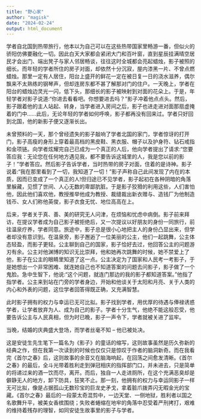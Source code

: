 ```yaml
---
title: "野心家"
author: "magisk"
date: "2024-02-24"
output: html_document
---
```


<!--more-->

学者自北国到热带旅行，他本以为自己可以在这些热带国家里畅游一番，但似火的骄阳仿佛要融化一切。因此白天大家都会紧闭大门和百叶窗，直到星辰挂满晴空居民才会出门、端出凳子与家人邻居畅谈，往往这时全城都会亮起蜡烛，影子被照的细长。而年轻的学者所住的房子对面，却依然十分沉寂，屋内漆黑一片、不曾点燃蜡烛。那里一定有人居住，阳台上盛开的鲜花一定在被日复一日的浇水滋养，偶尔飘来不太熟练的钢琴声，但却连房东都不甚了解那对门的住户。一天晚上，学者在阳台的蜡烛边灵光一闪，低下头，那细长的影子被映射到对面的花朵上。于是，年轻学者对影子说道:"你进去看看吧。你想要进去吗？"影子冲着他点点头。然后，影子跟着他的主人站起、转身，当学者进入房间之后，影子也进走进对面那扇虚掩着的门中......此后，无论年轻的学者如何呼唤，影子都再没有回来过。学者只好回到北国，他的新影子便又逐渐长出。

未曾预料的一天，那个曾经遗失的影子敲响了学者北国的家门，学者惊讶的打开门，影子高瘦的身形上穿着最高档的黑皮鞋、黑衣服、帽子以及护身符、钻石戒指和金项链。向学者炫耀完自己已成为一个真正的人后，他向学者提出了请求:"您要答应我：无论您在任何地方遇见我，都不要告诉这城里的人，我是您以前的影子！"学者答应。然后影子告诉学者，当时热带的房子对面，住着的是诗神。影子说着:"我在那里看到了一切，我知道了一切！"影子声称自己此间发现了内在的本质，因而已变成了一个真正的人!但归途已不见学者，影子起初在各种阴暗的角落里躲藏，见惯了世间、人心无数的卑鄙肮脏。于是影子狡猾的利用这些，人们害怕他，因此他们喜欢他，教授推举他成为教授、裁缝裁出新衣赠与、造钱厂为他制造钱币、女人们称他英俊，影子衣食无忧、地位高高在上。

后来，学者关于真、善、美的研究无人问津，在烦恼和忧虑中病倒。影子前来拜访，在提议学者成为自己影子被拒绝后，又一次提议以好朋友的身份一同旅行，前往温泉疗养，学者同意。旅途中，影子总是很小心地把主人的身份凸显出来，但学者却没有意识到。在温泉旁，影子邂逅了一位美丽的公主，他们一起跳舞，公主体态轻盈，而影子更轻。公主聊到自己的国家，影子恰好去过，他回答公主的问题游刃有余。公主对他渊博的知识无比崇拜，他和她再次跳舞的时候，她不禁爱上了他，影子在公主的眼睛里知道了这一点。公主决定为了国家和人民考一考影子，于是她想出一个非常困难、就连她自己也不知道答案的问题去问影子，影子做了一个鬼脸。急中生智下，他说:"这个问题，就连门那边的我的影子都知道答案。"他指了指学者。公主来到站在门旁的学者身边，开始和他谈关于太阳和月亮、关于人类的内心和外表的问题，这位学者回答得既正确，又充满智慧。

此时影子拥有的权力与幸运已无可比拟。影子找到学者，用优厚的待遇与俸禄诱惑学者，让学者放弃为人、成为自己的影子。学者十分生气，他绝不能这般忍受，他要告诉公主与人民真相，但为时已晚，影子一声令下，学者就被关进了监牢。

当晚，结婚的庆典盛大登场，而学者丝毫不知 -- 他已被处决。 

这是安徒生先生笔下一篇名为《影子》的童话的缩写，这则故事虽然是历久弥新的经典之作，但在我第一次读到的时候也仅仅只是惊叹于作者的脑洞新奇。而在我看完《首尔之春》后，这则故事的余音又在脑海响起，在回荡之间愈发清晰。《首尔之春》的最后，全斗光带着胜利走到弹冠相庆的指挥部门口，并未进去，只是简单的将递过来的酒一饮而尽，离开。而后，独自一人走进厕所，在这个充满恶臭却是僻静无人的地方，卸下防具，狂笑不止。那一刻，他拥有的权力与幸运同影子一样无可比拟，像是占据孤山无数珍宝的巨龙史矛戈，拿着脏爪拨弄闪无暇金光的宝藏。《首尔之春》最后的一段蒙太奇混剪中，一边天堂、一侧地狱，胜利者以国之名歌舞升平，被美女香槟围绕；失败者蜷缩在地牢的角落中忍受着严刑拷打，艰难的维持着残存的理智，如同安徒生故事里的影子与学者。

